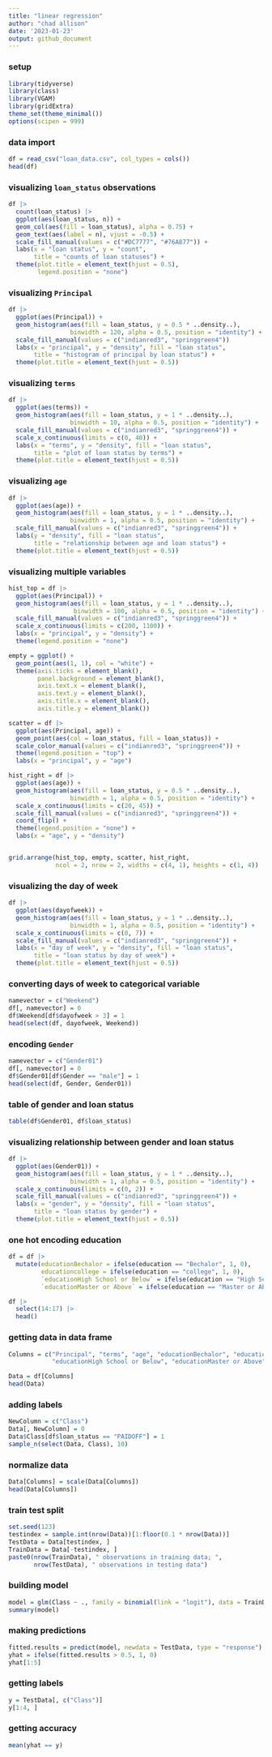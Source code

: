 ---
title: "linear regression"
author: "chad allison"
date: '2023-01-23'
output: github_document
---

### setup

```{r message = F, warning = F}
library(tidyverse)
library(class)
library(VGAM)
library(gridExtra)
theme_set(theme_minimal())
options(scipen = 999)
```

### data import

```{r message = F, warning = F}
df = read_csv("loan_data.csv", col_types = cols())
head(df)
```

### visualizing `loan_status` observations

```{r}
df |>
  count(loan_status) |>
  ggplot(aes(loan_status, n)) +
  geom_col(aes(fill = loan_status), alpha = 0.75) +
  geom_text(aes(label = n), vjust = -0.5) +
  scale_fill_manual(values = c("#DC7777", "#76A877")) +
  labs(x = "loan status", y = "count",
       title = "counts of loan statuses") +
  theme(plot.title = element_text(hjust = 0.5),
        legend.position = "none")
```

### visualizing `Principal`

```{r}
df |>
  ggplot(aes(Principal)) +
  geom_histogram(aes(fill = loan_status, y = 0.5 * ..density..),
                 binwidth = 120, alpha = 0.5, position = "identity") +
  scale_fill_manual(values = c("indianred3", "springgreen4"))
  labs(x = "principal", y = "density", fill = "loan status",
       title = "histogram of principal by loan status") +
  theme(plot.title = element_text(hjust = 0.5))
```

### visualizing `terms`

```{r warning = F}
df |>
  ggplot(aes(terms)) +
  geom_histogram(aes(fill = loan_status, y = 1 * ..density..),
                 binwidth = 10, alpha = 0.5, position = "identity") +
  scale_fill_manual(values = c("indianred3", "springgreen4")) +
  scale_x_continuous(limits = c(0, 40)) +
  labs(x = "terms", y = "density", fill = "loan status",
       title = "plot of loan status by terms") +
  theme(plot.title = element_text(hjust = 0.5))
```

### visualizing `age`

```{r}
df |>
  ggplot(aes(age)) +
  geom_histogram(aes(fill = loan_status, y = 1 * ..density..),
                 binwidth = 1, alpha = 0.5, position = "identity") +
  scale_fill_manual(values = c("indianred3", "springgreen4")) +
  labs(y = "density", fill = "loan status",
       title = "relationship between age and loan status") +
  theme(plot.title = element_text(hjust = 0.5))
```

### visualizing multiple variables

```{r warning = F}
hist_top = df |>
  ggplot(aes(Principal)) +
  geom_histogram(aes(fill = loan_status, y = 1 * ..density..),
                  binwidth = 100, alpha = 0.5, position = "identity") +
  scale_fill_manual(values = c("indianred3", "springgreen4")) +
  scale_x_continuous(limits = c(200, 1100)) +
  labs(x = "principal", y = "density") +
  theme(legend.position = "none")

empty = ggplot() +
  geom_point(aes(1, 1), col = "white") +
  theme(axis.ticks = element_blank(), 
        panel.background = element_blank(),
        axis.text.x = element_blank(),
        axis.text.y = element_blank(),
        axis.title.x = element_blank(),
        axis.title.y = element_blank())

scatter = df |>
  ggplot(aes(Principal, age)) +
  geom_point(aes(col = loan_status, fill = loan_status)) +
  scale_color_manual(values = c("indianred3", "springgreen4")) +
  theme(legend.position = "top") +
  labs(x = "principal", y = "age")

hist_right = df |>
  ggplot(aes(age)) +
  geom_histogram(aes(fill = loan_status, y = 0.5 * ..density..),
                 binwidth = 1, alpha = 0.5, position = "identity") +
  scale_x_continuous(limits = c(20, 45)) +
  scale_fill_manual(values = c("indianred3", "springgreen4")) +
  coord_flip() +
  theme(legend.position = "none") +
  labs(x = "age", y = "density")


grid.arrange(hist_top, empty, scatter, hist_right,
             ncol = 2, nrow = 2, widths = c(4, 1), heights = c(1, 4))
```

### visualizing the day of week

```{r warning = F}
df |>
  ggplot(aes(dayofweek)) +
  geom_histogram(aes(fill = loan_status, y = 1 * ..density..),
                 binwidth = 1, alpha = 0.5, position = "identity") +
  scale_x_continuous(limits = c(0, 7)) +
  scale_fill_manual(values = c("indianred3", "springgreen4")) +
  labs(x = "day of week", y = "density", fill = "loan status",
       title = "loan status by day of week") +
  theme(plot.title = element_text(hjust = 0.5))
```

### converting days of week to categorical variable

```{r}
namevector = c("Weekend")
df[, namevector] = 0
df$Weekend[df$dayofweek > 3] = 1
head(select(df, dayofweek, Weekend))
```

### encoding `Gender`

```{r}
namevector = c("Gender01")
df[, namevector] = 0
df$Gender01[df$Gender == "male"] = 1
head(select(df, Gender, Gender01))
```

### table of gender and loan status

```{r}
table(df$Gender01, df$loan_status)
```

### visualizing relationship between gender and loan status

```{r warning = F}
df |>
  ggplot(aes(Gender01)) +
  geom_histogram(aes(fill = loan_status, y = 1 * ..density..),
                 binwidth = 1, alpha = 0.5, position = "identity") +
  scale_x_continuous(limits = c(0, 2)) +
  scale_fill_manual(values = c("indianred3", "springgreen4")) +
  labs(x = "gender", y = "density", fill = "loan status",
       title = "loan status by gender") +
  theme(plot.title = element_text(hjust = 0.5))
```

### one hot encoding education

```{r}
df = df |>
  mutate(educationBechalor = ifelse(education == "Bechalor", 1, 0),
         educationcollege = ifelse(education == "college", 1, 0),
         `educationHigh School or Below` = ifelse(education == "High School or Below", 1, 0),
         `educationMaster or Above` = ifelse(education == "Master or Above", 1, 0))

df |>
  select(14:17) |>
  head()
```

### getting data in data frame

```{r}
Columns = c("Principal", "terms", "age", "educationBechalor", "educationcollege",
            "educationHigh School or Below", "educationMaster or Above", "Weekend", "Gender01")

Data = df[Columns]
head(Data)
```

### adding labels

```{r}
NewColumn = c("Class")
Data[, NewColumn] = 0
Data$Class[df$loan_status == "PAIDOFF"] = 1
sample_n(select(Data, Class), 10)
```

### normalize data

```{r}
Data[Columns] = scale(Data[Columns])
head(Data[Columns])
```

### train test split

```{r}
set.seed(123)
testindex = sample.int(nrow(Data))[1:floor(0.1 * nrow(Data))]
TestData = Data[testindex, ]
TrainData = Data[-testindex, ]
paste0(nrow(TrainData), " observations in training data; ",
       nrow(TestData), " observations in testing data")
```

### building model

```{r}
model = glm(Class ~ ., family = binomial(link = "logit"), data = TrainData, control = list(maxit = 50))
summary(model)
```

### making predictions

```{r warning = F}
fitted.results = predict(model, newdata = TestData, type = "response")
yhat = ifelse(fitted.results > 0.5, 1, 0)
yhat[1:5]
```

### getting labels

```{r}
y = TestData[, c("Class")]
y[1:4, ]
```

### getting accuracy

```{r}
mean(yhat == y)
```































































